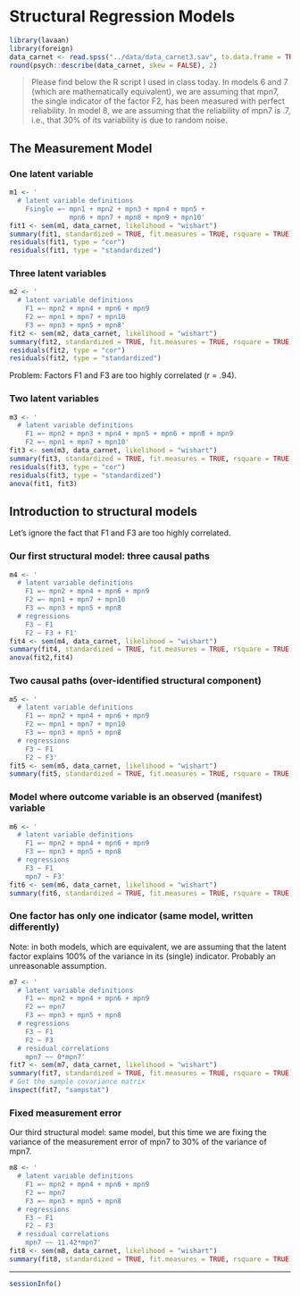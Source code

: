 Structural Regression Models
===============================================================================

```r
library(lavaan)
library(foreign)
data_carnet <- read.spss("../data/data_carnet3.sav", to.data.frame = TRUE)
round(psych::describe(data_carnet, skew = FALSE), 2)
```

> Please find below the R script I used in class today. In models 6 and 7 (which are mathematically equivalent), we are assuming that mpn7, the single indicator of the factor F2, has been measured with perfect reliability. In model 8, we are assuming that the reliability of mpn7 is .7, i.e., that 30% of its variability is due to random noise.


The Measurement Model
-------------------------------------------------------------------------------


### One latent variable

```r
m1 <- '
  # latent variable definitions
    Fsingle =~ mpn1 + mpn2 + mpn3 + mpn4 + mpn5 + 
               mpn6 + mpn7 + mpn8 + mpn9 + mpn10'
fit1 <- sem(m1, data_carnet, likelihood = "wishart")
summary(fit1, standardized = TRUE, fit.measures = TRUE, rsquare = TRUE)
residuals(fit1, type = "cor")
residuals(fit1, type = "standardized")
```

### Three latent variables

```r
m2 <- '
  # latent variable definitions
    F1 =~ mpn2 + mpn4 + mpn6 + mpn9
    F2 =~ mpn1 + mpn7 + mpn10
    F3 =~ mpn3 + mpn5 + mpn8'
fit2 <- sem(m2, data_carnet, likelihood = "wishart")
summary(fit2, standardized = TRUE, fit.measures = TRUE, rsquare = TRUE)
residuals(fit2, type = "cor")
residuals(fit2, type = "standardized")
```

Problem: Factors F1 and F3 are too highly correlated (r = .94).

### Two latent variables

```r
m3 <- '
  # latent variable definitions
    F1 =~ mpn2 + mpn3 + mpn4 + mpn5 + mpn6 + mpn8 + mpn9
    F2 =~ mpn1 + mpn7 + mpn10'
fit3 <- sem(m3, data_carnet, likelihood = "wishart")
summary(fit3, standardized = TRUE, fit.measures = TRUE, rsquare = TRUE)
residuals(fit3, type = "cor")
residuals(fit3, type = "standardized")
anova(fit1, fit3)
```

## Introduction to structural models

Let's ignore the fact that F1 and F3 are too highly correlated.

### Our first structural model: three causal paths

```r
m4 <- '
  # latent variable definitions
    F1 =~ mpn2 + mpn4 + mpn6 + mpn9
    F2 =~ mpn1 + mpn7 + mpn10
    F3 =~ mpn3 + mpn5 + mpn8
  # regressions
    F3 ~ F1
    F2 ~ F3 + F1'
fit4 <- sem(m4, data_carnet, likelihood = "wishart")
summary(fit4, standardized = TRUE, fit.measures = TRUE, rsquare = TRUE)
anova(fit2,fit4)
```

### Two causal paths (over-identified structural component)

```r
m5 <- '
  # latent variable definitions
    F1 =~ mpn2 + mpn4 + mpn6 + mpn9
    F2 =~ mpn1 + mpn7 + mpn10
    F3 =~ mpn3 + mpn5 + mpn8
  # regressions
    F3 ~ F1
    F2 ~ F3'
fit5 <- sem(m5, data_carnet, likelihood = "wishart")
summary(fit5, standardized = TRUE, fit.measures = TRUE, rsquare = TRUE)
```

### Model where outcome variable is an observed (manifest) variable

```r
m6 <- '
  # latent variable definitions
    F1 =~ mpn2 + mpn4 + mpn6 + mpn9
    F3 =~ mpn3 + mpn5 + mpn8
  # regressions
    F3 ~ F1
    mpn7 ~ F3'
fit6 <- sem(m6, data_carnet, likelihood = "wishart")
summary(fit6, standardized = TRUE, fit.measures = TRUE, rsquare = TRUE)
```

### One factor has only one indicator (same model, written differently)

Note: in both models, which are equivalent, we are assuming that the latent factor explains 100% of the variance in its (single) indicator. Probably an unreasonable assumption.

```r
m7 <- '
  # latent variable definitions
    F1 =~ mpn2 + mpn4 + mpn6 + mpn9
    F2 =~ mpn7
    F3 =~ mpn3 + mpn5 + mpn8
  # regressions
    F3 ~ F1
    F2 ~ F3
  # residual correlations
    mpn7 ~~ 0*mpn7'
fit7 <- sem(m7, data_carnet, likelihood = "wishart")
summary(fit7, standardized = TRUE, fit.measures = TRUE, rsquare = TRUE)
# Get the sample covariance matrix
inspect(fit7, "sampstat")
```

### Fixed measurement error

Our third structural model: same model, but this time we are fixing the variance of the measurement error of mpn7 to 30% of the variance of mpn7.

```r
m8 <- '
  # latent variable definitions
    F1 =~ mpn2 + mpn4 + mpn6 + mpn9
    F2 =~ mpn7
    F3 =~ mpn3 + mpn5 + mpn8
  # regressions
    F3 ~ F1
    F2 ~ F3
  # residual correlations
    mpn7 ~~ 11.42*mpn7'
fit8 <- sem(m8, data_carnet, likelihood = "wishart")
summary(fit8, standardized = TRUE, fit.measures = TRUE, rsquare = TRUE)
```

***

```r
sessionInfo()
```

